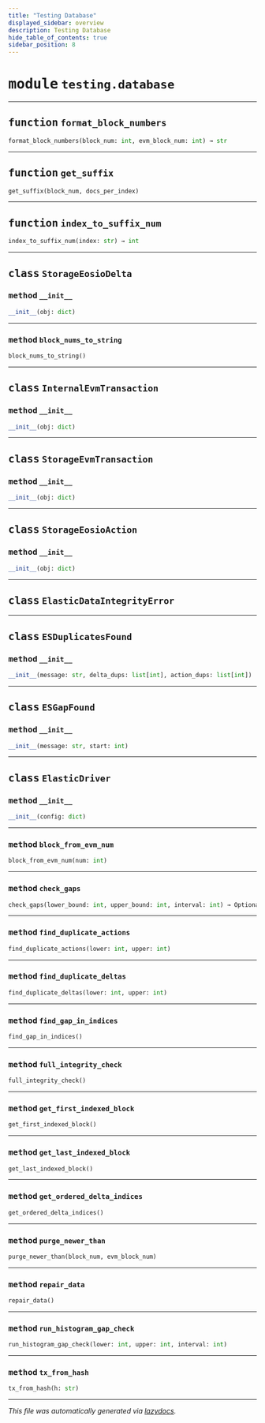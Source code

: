 ```yaml
---
title: "Testing Database"
displayed_sidebar: overview
description: Testing Database
hide_table_of_contents: true
sidebar_position: 8
---
```


# <kbd>module</kbd> `testing.database`





---


## <kbd>function</kbd> `format_block_numbers`

```python
format_block_numbers(block_num: int, evm_block_num: int) → str
```






---


## <kbd>function</kbd> `get_suffix`

```python
get_suffix(block_num, docs_per_index)
```






---


## <kbd>function</kbd> `index_to_suffix_num`

```python
index_to_suffix_num(index: str) → int
```






---


## <kbd>class</kbd> `StorageEosioDelta`





### <kbd>method</kbd> `__init__`

```python
__init__(obj: dict)
```








---


### <kbd>method</kbd> `block_nums_to_string`

```python
block_nums_to_string()
```






---


## <kbd>class</kbd> `InternalEvmTransaction`





### <kbd>method</kbd> `__init__`

```python
__init__(obj: dict)
```









---


## <kbd>class</kbd> `StorageEvmTransaction`





### <kbd>method</kbd> `__init__`

```python
__init__(obj: dict)
```









---


## <kbd>class</kbd> `StorageEosioAction`





### <kbd>method</kbd> `__init__`

```python
__init__(obj: dict)
```









---


## <kbd>class</kbd> `ElasticDataIntegrityError`








---


## <kbd>class</kbd> `ESDuplicatesFound`





### <kbd>method</kbd> `__init__`

```python
__init__(message: str, delta_dups: list[int], action_dups: list[int])
```









---


## <kbd>class</kbd> `ESGapFound`





### <kbd>method</kbd> `__init__`

```python
__init__(message: str, start: int)
```









---


## <kbd>class</kbd> `ElasticDriver`





### <kbd>method</kbd> `__init__`

```python
__init__(config: dict)
```








---


### <kbd>method</kbd> `block_from_evm_num`

```python
block_from_evm_num(num: int)
```





---


### <kbd>method</kbd> `check_gaps`

```python
check_gaps(lower_bound: int, upper_bound: int, interval: int) → Optional[int]
```





---


### <kbd>method</kbd> `find_duplicate_actions`

```python
find_duplicate_actions(lower: int, upper: int)
```





---


### <kbd>method</kbd> `find_duplicate_deltas`

```python
find_duplicate_deltas(lower: int, upper: int)
```





---


### <kbd>method</kbd> `find_gap_in_indices`

```python
find_gap_in_indices()
```





---


### <kbd>method</kbd> `full_integrity_check`

```python
full_integrity_check()
```





---


### <kbd>method</kbd> `get_first_indexed_block`

```python
get_first_indexed_block()
```





---


### <kbd>method</kbd> `get_last_indexed_block`

```python
get_last_indexed_block()
```





---


### <kbd>method</kbd> `get_ordered_delta_indices`

```python
get_ordered_delta_indices()
```





---


### <kbd>method</kbd> `purge_newer_than`

```python
purge_newer_than(block_num, evm_block_num)
```





---


### <kbd>method</kbd> `repair_data`

```python
repair_data()
```





---


### <kbd>method</kbd> `run_histogram_gap_check`

```python
run_histogram_gap_check(lower: int, upper: int, interval: int)
```





---


### <kbd>method</kbd> `tx_from_hash`

```python
tx_from_hash(h: str)
```








---

_This file was automatically generated via [lazydocs](https://github.com/ml-tooling/lazydocs)._
